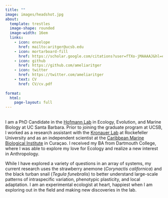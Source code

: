 ```yaml
---
title: ""
image: images/headshot.jpg
about: 
  template: trestles
  image-shape: rounded
  image-width: 16em
  links:
    - icon: envelope 
      href: mailto:aritger@ucsb.edu
    - icon: mortarboard-fill
      href: https://scholar.google.com/citations?user=fTXo-jMAAAAJ&hl=en&oi=ao
    - icon: github 
      href: https://github.com/ameliaritger
    - icon: twitter 
      href: https://twitter.com/ameliaritger
    - text: CV
      href: CV/cv.pdf
      
format: 
  html:
    page-layout: full
---
```


<br /> I am a PhD Candidate in the <a href="http://www.hofmannlab.com/" target="_blank">Hofmann Lab</a> in Ecology, Evolution, and Marine Biology at UC Santa Barbara. Prior to joining the graduate program at UCSB, I worked as a research assistant with the <a href="https://www.rockefeller.edu/research/2280-kronauer-laboratory/" target="_blank">Kronauer Lab</a> at Rockefeller University and as an independent scientist at the <a href="http://www.researchstationcarmabi.org/" target="_blank">Caribbean Marine Biological Institute</a> in Curaçao. I received my BA from Dartmouth College, where I was able to explore my love for Ecology and realize a new interest in Anthropology.

While I have explored a variety of questions in an array of systems, my current research uses the strawberry anemone (*Corynactis californica*) and the black turban snail (*Tegula funebralis*) to better understand large-scale patterns of intraspecific variation, phenotypic plasticity, and local adaptation. I am an experimental ecologist at heart, happiest when I am exploring out in the field and making new discoveries in the lab.

